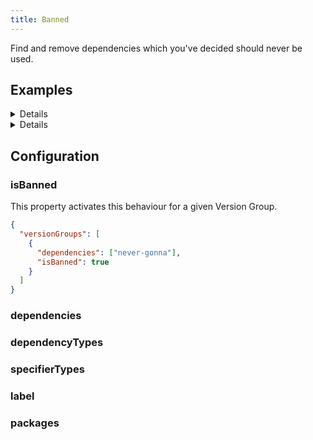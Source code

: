 ```yaml
---
title: Banned
---
```



Find and remove dependencies which you've decided should never be used.

## Examples

<Details title="Example: Completely ban a dependency from being used">

  <BanAlwaysExample level="h3" />
</Details>

<Details title="Example: Ensure `@types` are only installed as `devDependencies`">

  <BanTypesExample level="h3" />
</Details>

## Configuration

### isBanned <Badge text="Required" variant="danger" />

This property activates this behaviour for a given Version Group.

```json title=".syncpackrc"
{
  "versionGroups": [
    {
      "dependencies": ["never-gonna"],
      "isBanned": true
    }
  ]
}
```

### dependencies <Badge text="Optional" variant="note" />

<Dependencies />

### dependencyTypes <Badge text="Optional" variant="note" />

<DependencyTypes />

### specifierTypes <Badge text="Optional" variant="note" />

<SpecifierTypes />

### label <Badge text="Optional" variant="note" />

<Label />

### packages <Badge text="Optional" variant="note" />

<Packages />
